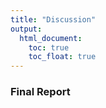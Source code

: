 ```yaml
---
title: "Discussion"
output: 
  html_document:
    toc: true
    toc_float: true
---
```


### Final Report

